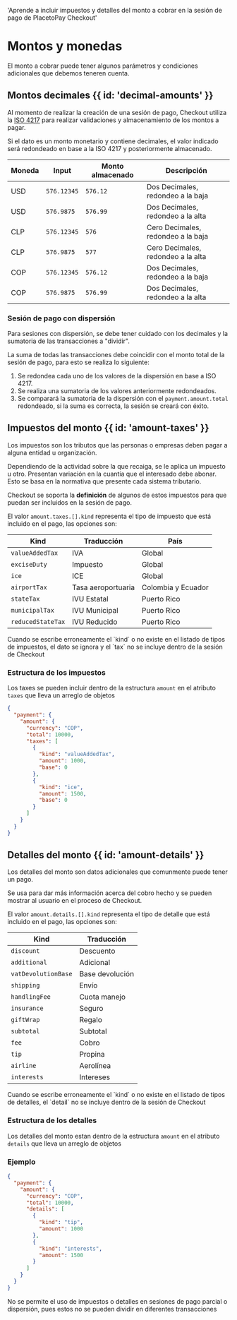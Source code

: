   'Aprende a incluir impuestos y detalles del monto a cobrar en la sesión de pago de PlacetoPay Checkout'

# Montos y monedas

El monto a cobrar puede tener algunos parámetros y condiciones adicionales que debemos teneren cuenta.

## Montos decimales {{ id: 'decimal-amounts' }}

Al momento de realizar la creación de una sesión de pago, Checkout utiliza la [ISO 4217](https://es.wikipedia.org/wiki/ISO_4217) para realizar validaciones y almacenamiento de los montos a pagar.

Si el dato es un monto monetario y contiene decimales, el valor indicado será redondeado en base a la ISO 4217 y posteriormente almacenado.

| Moneda | Input       | Monto almacenado | Descripción                        |
|--------|-------------|------------------|------------------------------------|
| USD    | `576.12345` | `576.12`         | Dos Decimales, redondeo a la baja  |
| USD    | `576.9875`  | `576.99`         | Dos Decimales, redondeo a la alta  |
| CLP    | `576.12345` | `576`            | Cero Decimales, redondeo a la baja |
| CLP    | `576.9875`  | `577`            | Cero Decimales, redondeo a la alta |
| COP    | `576.12345` | `576.12`         | Dos Decimales, redondeo a la baja  |
| COP    | `576.9875`  | `576.99`         | Dos Decimales, redondeo a la alta  |

### Sesión de pago con dispersión

Para sesiones con dispersión, se debe tener cuidado con los decimales y la sumatoria de las transacciones a "dividir".

La suma de todas las transacciones debe coincidir con el monto total de la sesión de pago, para esto se realiza lo siguiente:

1. Se redondea cada uno de los valores de la dispersión en base a ISO 4217.
2. Se realiza una sumatoria de los valores anteriormente redondeados.
3. Se comparará la sumatoria de la dispersión con el `payment.amount.total` redondeado,  si la suma es correcta, la sesión se creará con éxito.

## Impuestos del monto {{ id: 'amount-taxes' }}

Los impuestos son los tributos que las personas o empresas deben pagar a alguna entidad u organización.

Dependiendo de la actividad sobre la que recaiga, se le aplica un impuesto u otro. Presentan variación en la cuantía que el interesado debe abonar. Esto se basa en la normativa que presente cada sistema tributario.

Checkout se soporta la **definición** de algunos de estos impuestos para que puedan ser incluidos en la sesión de pago.

El valor `amount.taxes.[].kind` representa el tipo de impuesto que está incluido en el pago, las opciones son:


| Kind              | Traducción         | País               |
|-------------------|--------------------|--------------------|
| `valueAddedTax`   | IVA                | Global             |
| `exciseDuty`      | Impuesto           | Global             |
| `ice`             | ICE                | Global             |
| `airportTax`      | Tasa aeroportuaria | Colombia y Ecuador |
| `stateTax`        | IVU Estatal        | Puerto Rico        |
| `municipalTax`    | IVU Municipal      | Puerto Rico        |
| `reducedStateTax` | IVU Reducido       | Puerto Rico        |


<Note>
    Cuando se escribe erroneamente el `kind` o no existe en el listado de tipos de impuestos, el dato se ignora y el `tax` no se incluye dentro de la sesión de Checkout
</Note>

### Estructura de los impuestos

Los taxes se pueden incluir dentro de la estructura `amount` en el  atributo `taxes` que lleva un arreglo de objetos

```json {{ 'title': 'Tax - Amount with Taxes' }}
{
  "payment": {
    "amount": {
      "currency": "COP",
      "total": 10000,
      "taxes": [
        {
          "kind": "valueAddedTax",
          "amount": 1000,
          "base": 0
        },
        {
          "kind": "ice",
          "amount": 1500,
          "base": 0
        }
      ]
    }
  }
}
```

## Detalles del monto {{ id: 'amount-details' }}

Los detalles del monto son datos adicionales que comunmente puede tener un pago.

Se usa para dar más información acerca del cobro hecho y se pueden mostrar al usuario en el proceso de Checkout.

El valor `amount.details.[].kind` representa el tipo de detalle que está incluido en el pago, las opciones son:


| Kind                | Traducción      |
|---------------------|-----------------|
| `discount`          | Descuento       |
| `additional`        | Adicional       |
| `vatDevolutionBase` | Base devolución |
| `shipping`          | Envío           |
| `handlingFee`       | Cuota manejo    |
| `insurance`         | Seguro          |
| `giftWrap`          | Regalo          |
| `subtotal`          | Subtotal        |
| `fee`               | Cobro           |
| `tip`               | Propina         |
| `airline`           | Aerolínea       |
| `interests`         | Intereses       |

<Note>
    Cuando se escribe erroneamente el `kind` o no existe en el listado de tipos de detalles, el `detail` no se incluye dentro de la sesión de Checkout
</Note>


### Estructura de los detalles

Los detalles del monto estan dentro de la estructura `amount` en el atributo `details` que lleva un arreglo de objetos

### Ejemplo

```json {{ 'title': 'Detail - Amount with Details' }}
{
  "payment": {
    "amount": {
      "currency": "COP",
      "total": 10000,
      "details": [
        {
          "kind": "tip",
          "amount": 1000
        },
        {
          "kind": "interests",
          "amount": 1500
        }
      ]
    }
  }
}
```

[//]: # (TODO: Verificar si hay otros casos donde no se soporte alguno de los datos)

<Note>
    No se permite el uso de impuestos o detalles en sesiones de pago parcial o dispersión, pues estos no se pueden dividir en diferentes transacciones
</Note>



